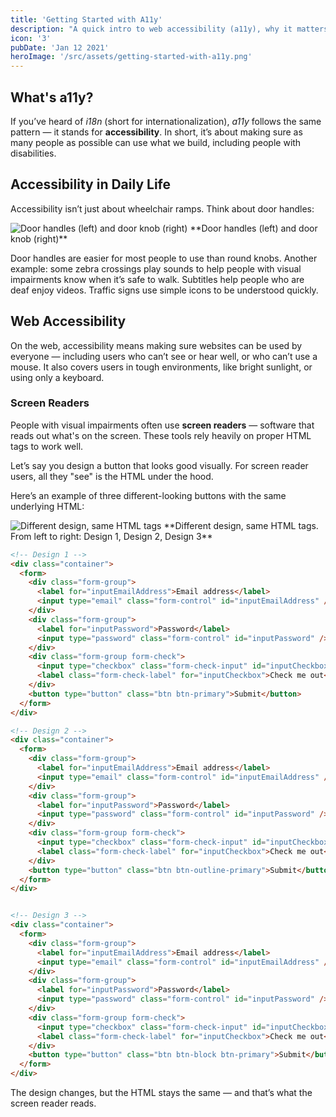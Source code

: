 ```yaml
---
title: 'Getting Started with A11y'
description: "A quick intro to web accessibility (a11y), why it matters, and how to start thinking inclusively when building websites."
icon: '3'
pubDate: 'Jan 12 2021'
heroImage: '/src/assets/getting-started-with-a11y.png'
---
```


## What's a11y?

If you’ve heard of *i18n* (short for internationalization), *a11y* follows the same pattern — it stands for **accessibility**. In short, it’s about making sure as many people as possible can use what we build, including people with disabilities.

## Accessibility in Daily Life

Accessibility isn’t just about wheelchair ramps. Think about door handles:


<img src={image1.src} alt="Door handles (left) and door knob (right)" />
**Door handles (left) and door knob (right)**

Door handles are easier for most people to use than round knobs. Another example: some zebra crossings play sounds to help people with visual impairments know when it’s safe to walk. Subtitles help people who are deaf enjoy videos. Traffic signs use simple icons to be understood quickly.

## Web Accessibility

On the web, accessibility means making sure websites can be used by everyone — including users who can’t see or hear well, or who can’t use a mouse. It also covers users in tough environments, like bright sunlight, or using only a keyboard.

### Screen Readers

People with visual impairments often use **screen readers** — software that reads out what's on the screen. These tools rely heavily on proper HTML tags to work well.

Let’s say you design a button that looks good visually. For screen reader users, all they "see" is the HTML under the hood.

Here’s an example of three different-looking buttons with the same underlying HTML:


<img src={image2.src} alt="Different design, same HTML tags" />
**Different design, same HTML tags. From left to right: Design 1, Design 2, Design 3**

```html
<!-- Design 1 -->
<div class="container">
  <form>
    <div class="form-group">
      <label for="inputEmailAddress">Email address</label>
      <input type="email" class="form-control" id="inputEmailAddress" />
    </div>
    <div class="form-group">
      <label for="inputPassword">Password</label>
      <input type="password" class="form-control" id="inputPassword" />
    </div>
    <div class="form-group form-check">
      <input type="checkbox" class="form-check-input" id="inputCheckbox">
      <label class="form-check-label" for="inputCheckbox">Check me out</label>
    </div>
    <button type="button" class="btn btn-primary">Submit</button>
  </form>
</div>

<!-- Design 2 -->
<div class="container">
  <form>
    <div class="form-group">
      <label for="inputEmailAddress">Email address</label>
      <input type="email" class="form-control" id="inputEmailAddress" />
    </div>
    <div class="form-group">
      <label for="inputPassword">Password</label>
      <input type="password" class="form-control" id="inputPassword" />
    </div>
    <div class="form-group form-check">
      <input type="checkbox" class="form-check-input" id="inputCheckbox">
      <label class="form-check-label" for="inputCheckbox">Check me out</label>
    </div>
    <button type="button" class="btn btn-outline-primary">Submit</button>
  </form>
</div>


<!-- Design 3 -->
<div class="container">
  <form>
    <div class="form-group">
      <label for="inputEmailAddress">Email address</label>
      <input type="email" class="form-control" id="inputEmailAddress" />
    </div>
    <div class="form-group">
      <label for="inputPassword">Password</label>
      <input type="password" class="form-control" id="inputPassword" />
    </div>
    <div class="form-group form-check">
      <input type="checkbox" class="form-check-input" id="inputCheckbox">
      <label class="form-check-label" for="inputCheckbox">Check me out</label>
    </div>
    <button type="button" class="btn btn-block btn-primary">Submit</button>
  </form>
</div>
```

The design changes, but the HTML stays the same — and that’s what the screen reader reads.


